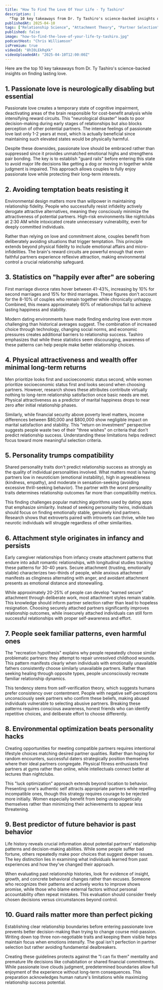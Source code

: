 ```yaml
---
title: "How To Find The Love Of Your Life - Ty Tashiro"
description: |
  "Top 10 key takeaways from Dr. Ty Tashiro's science-backed insights on finding lasting love."
publishedAt: 2025-04-10
tags: ["Relationship Science", "Attachment Theory", "Partner Selection"]
published: false
image: "how-to-find-the-love-of-your-life-ty-tashiro.jpg"
podcastHost: "Chris Williamson"
isPremium: true
videoId: "8hI0LEkRqXk"
videoUploadedAt: "2025-04-10T12:00:00Z"
---
```



<PodcastSummaryPageLayout frontmatter={frontmatter}>

Here are the top 10 key takeaways from Dr. Ty Tashiro's science-backed insights on finding lasting love.

## 1. Passionate love is neurologically disabling but essential
Passionate love creates a temporary state of cognitive impairment, deactivating areas of the brain responsible for cost-benefit analysis while intensifying reward circuits. This "neurological disaster" leads to poor decision-making during early stages of relationships but also blocks perception of other potential partners. The intense feelings of passionate love last only 1-2 years at most, which is actually beneficial since maintaining such elevated states would be physically harmful.

Despite these downsides, passionate love should be embraced rather than suppressed since it provides unmatched emotional highs and strengthens pair bonding. The key is to establish "guard rails" before entering this state to avoid major life decisions like getting a dog or moving in together while judgment is impaired. This approach allows couples to fully enjoy passionate love while protecting their long-term interests.

## 2. Avoiding temptation beats resisting it
Environmental design matters more than willpower in maintaining relationship fidelity. People who successfully resist infidelity actively derogate attractive alternatives, meaning they consciously minimize the attractiveness of potential partners. High-risk environments like nightclubs at 2:30 AM while intoxicated create unnecessary vulnerability, even for deeply committed individuals.

Rather than relying on love and commitment alone, couples benefit from deliberately avoiding situations that trigger temptation. This principle extends beyond physical fidelity to include emotional affairs and micro-infidelities. The brain's reward circuits are powerful enough that even faithful partners experience reflexive attraction, making environmental control a crucial relationship safeguard.

## 3. Statistics on "happily ever after" are sobering
First marriage divorce rates hover between 41-43%, increasing by 10% for second marriages and 15% for third marriages. These figures don't account for the 8-10% of couples who remain together while chronically unhappy. Combined, this means approximately 60% of relationships fail to achieve lasting happiness and stability.

Modern dating environments have made finding enduring love even more challenging than historical averages suggest. The combination of increased choice through technology, changing social norms, and economic pressures creates additional barriers to relationship success. Tashiro emphasizes that while these statistics seem discouraging, awareness of these patterns can help people make better relationship choices.

## 4. Physical attractiveness and wealth offer minimal long-term returns
Men prioritize looks first and socioeconomic status second, while women prioritize socioeconomic status first and looks second when choosing partners. However, research shows these attributes contribute virtually nothing to long-term relationship satisfaction once basic needs are met. Physical attractiveness as a predictor of marital happiness drops to near zero after initial relationship phases.

Similarly, while financial security above poverty level matters, income differences between $80,000 and $800,000 show negligible impact on marital satisfaction and stability. This "return on investment" perspective suggests people waste two of their "three wishes" on criteria that don't predict relationship success. Understanding these limitations helps redirect focus toward more meaningful selection criteria.

## 5. Personality trumps compatibility
Shared personality traits don't predict relationship success as strongly as the quality of individual personalities involved. What matters most is having partners low in neuroticism (emotional instability), high in agreeableness (kindness, empathy), and moderate in sensation-seeking (avoiding excessive thrill-seeking behavior). The partner with the worst personality traits determines relationship outcomes far more than compatibility metrics.

This finding challenges popular matching algorithms used by dating apps that emphasize similarity. Instead of seeking personality twins, individuals should focus on finding emotionally stable, genuinely kind partners. Research shows that extroverts paired with introverts can thrive, while two neurotic individuals will struggle regardless of other similarities.

## 6. Attachment style originates in infancy and persists
Early caregiver relationships from infancy create attachment patterns that endure into adult romantic relationships, with longitudinal studies tracking these patterns for 30-40 years. Secure attachment (trusting, emotionally stable) characterizes two-thirds of people, while anxious attachment manifests as clinginess alternating with anger, and avoidant attachment presents as emotional distance and stonewalling.

While approximately 20-25% of people can develop "earned secure" attachment through deliberate work, most attachment styles remain stable. This knowledge should inform partner selection rather than lead to hopeless resignation. Choosing securely attached partners significantly improves relationship outcomes, while insecurely attached individuals can still form successful relationships with proper self-awareness and effort.

## 7. People seek familiar patterns, even harmful ones
The "recreation hypothesis" explains why people repeatedly choose similar problematic partners: they attempt to repair unresolved childhood wounds. This pattern manifests clearly when individuals with emotionally unavailable fathers consistently choose similarly unavailable partners. Rather than seeking healing through opposite types, people unconsciously recreate familiar relationship dynamics.

This tendency stems from self-verification theory, which suggests humans prefer consistency over contentment. People with negative self-perceptions unconsciously seek partners who confirm these beliefs, making abused individuals vulnerable to selecting abusive partners. Breaking these patterns requires conscious awareness, honest friends who can identify repetitive choices, and deliberate effort to choose differently.

## 8. Environmental optimization beats personality hacks
Creating opportunities for meeting compatible partners requires intentional lifestyle choices matching desired partner qualities. Rather than hoping for random encounters, successful daters strategically position themselves where their ideal partners congregate. Physical fitness enthusiasts find partners at gyms rather than online, while intellectuals connect better at lectures than nightclubs.

This "luck optimization" approach extends beyond location to behavior. Presenting one's authentic self attracts appropriate partners while repelling incompatible ones, though this strategy requires courage to be rejected more initially. Women especially benefit from being unapologetically themselves rather than minimizing their achievements to appear less threatening.

## 9. Best predictor of future behavior is past behavior
Life history reveals crucial information about potential partners' relationship patterns and decision-making abilities. While some people suffer bad fortune, others repeatedly make poor choices that suggest deeper issues. The key distinction lies in examining what individuals learned from past experiences and how they've changed their approach.

When evaluating past relationship histories, look for evidence of insight, growth, and concrete behavioral changes rather than excuses. Someone who recognizes their patterns and actively works to improve shows promise, while those who blame external factors without personal accountability often repeat mistakes. This evaluation should consider freely chosen decisions versus circumstances beyond control.

## 10. Guard rails matter more than perfect picking
Establishing clear relationship boundaries before entering passionate love prevents better decision-making than trying to change course mid-passion. Writing down top three non-negotiable traits and keeping them visible helps maintain focus when emotions intensify. The goal isn't perfection in partner selection but rather avoiding fundamental dealbreakers.

Creating these guidelines protects against the "I can fix them" mentality and premature life decisions like cohabitation or shared financial commitments. While passionate love clouds judgment, predetermined boundaries allow full enjoyment of the experience without long-term consequences. This preparation acknowledges human nature's limitations while maximizing relationship success potential.

</PodcastSummaryPageLayout>



